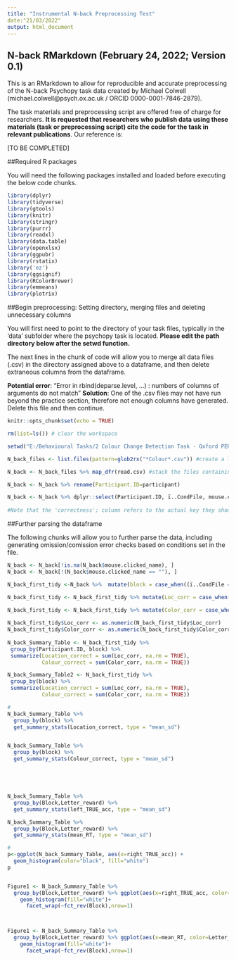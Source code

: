 ---
title: "Instrumental N-back Preprocessing Test"
date:"21/03/2022"
output: html_document
---
## N-back RMarkdown (February 24, 2022; Version 0.1)

This is an RMarkdown to allow for reproducible and accurate preprocessing of the N-back Psychopy 
task data created by Michael Colwell (michael.colwell@psych.ox.ac.uk / ORCID 0000-0001-7846-2879).

The task materials and preprocessing script are offered free of charge for researchers. **It is requested that researchers who publish data using these materials (task or preprocessing script) cite the code for the task
in relevant publications**. Our reference is:

[TO BE COMPLETED]

##Required R packages

You will need the following packages installed and loaded before executing the below code chunks. 

```{r libraries, echo=FALSE, include=FALSE}
library(dplyr)
library(tidyverse)
library(gtools)
library(knitr)
library(stringr)
library(purrr)
library(readxl)
library(data.table)
library(openxlsx)
library(ggpubr)
library(rstatix)
library('ez')
library(ggsignif)
library(RColorBrewer)
library(emmeans)
library(plotrix)
```

##Begin preprocessing: Setting directory, merging files and deleting unnecessary columns

You will first need to point to the directory of your task files, typically in the 'data' subfolder where the
psychopy task is located. **Please edit the path directory below after the setwd function.**

The next lines in the chunk of code will allow you to merge all data files (.csv) in the directory assigned above to a dataframe, and then delete extraneous columns from the dataframe.

**Potential error**: "Error in rbind(deparse.level, ...) : numbers of columns of arguments do not match"
**Solution**: One of the .csv files may not have run beyond the practice section, therefore not enough columns
have generated. Delete this file and then continue.

```{r b0, echo=FALSE, include=TRUE}
knitr::opts_chunk$set(echo = TRUE)

rm(list=ls()) # clear the workspace

setwd("E:/Behavioural Tasks/2 Colour Change Detection Task - Oxford PERL/pilot_data")

N_back_files <- list.files(pattern=glob2rx("*Colour*.csv")) #create a list of files containing the word 'Back'.

N_back <- N_back_files %>% map_dfr(read.csv) #stack the files containing the word 'Back' on top of each other.

N_back <- N_back %>% rename(Participant.ID=participant) 

N_back <- N_back %>% dplyr::select(Participant.ID, ï..CondFile, mouse.clicked_name, mouse_2.clicked_name, Corr_Wedge)
                                   
#Note that the 'correctness'; column refers to the actual key they should have pressed for the actual trials and that 'correctnessP' refers to the actual key they should have pressed for the practice trials.


```
##Further parsing the dataframe 

The following chunks will allow you to further parse the data, including generating omission/comission error checks
based on conditions set in the file.

```{r b0, echo=FALSE, include=TRUE}

N_back <- N_back[!is.na(N_back$mouse.clicked_name), ]
N_back <- N_back[!(N_back$mouse.clicked_name == ""), ]

N_back_first_tidy <-N_back %>%  mutate(block = case_when((ï..CondFile == "Conditions/3_square_trial.xlsx") ~ '3_square', (ï..CondFile == "Conditions/4_square_trial.xlsx") ~ '4_square', (ï..CondFile == 'Conditions/5_square_trial.xlsx') ~ '5_square', (ï..CondFile == 'Conditions/6_square_trial.xlsx') ~ '6_square'))

N_back_first_tidy <- N_back_first_tidy %>% mutate(Loc_corr = case_when((mouse.clicked_name == "Target_2") ~ '1', TRUE ~ '0'))
         
N_back_first_tidy <- N_back_first_tidy %>% mutate(Color_corr = case_when((mouse_2.clicked_name == Corr_Wedge) ~ '1', TRUE ~ '0'))

N_back_first_tidy$Loc_corr <- as.numeric(N_back_first_tidy$Loc_corr)
N_back_first_tidy$Color_corr <- as.numeric(N_back_first_tidy$Color_corr)
         
N_back_Summary_Table <- N_back_first_tidy %>%
 group_by(Participant.ID, block) %>%
 summarize(Location_correct = sum(Loc_corr, na.rm = TRUE), 
           Colour_correct = sum(Color_corr, na.rm = TRUE))

N_back_Summary_Table2 <- N_back_first_tidy %>%
 group_by(block) %>%
 summarize(Location_correct = sum(Loc_corr, na.rm = TRUE), 
           Colour_correct = sum(Color_corr, na.rm = TRUE))

#
N_back_Summary_Table %>%
  group_by(block) %>%
  get_summary_stats(Location_correct, type = "mean_sd")


N_back_Summary_Table %>%
  group_by(block) %>%
  get_summary_stats(Colour_correct, type = "mean_sd")





N_back_Summary_Table %>%
  group_by(Block,Letter_reward) %>%
  get_summary_stats(left_TRUE_acc, type = "mean_sd")

N_back_Summary_Table %>%
  group_by(Block,Letter_reward) %>%
  get_summary_stats(mean_RT, type = "mean_sd")

#
p<-ggplot(N_back_Summary_Table, aes(x=right_TRUE_acc)) + 
  geom_histogram(color="black", fill="white")
p


Figure1 <- N_back_Summary_Table %>% 
  group_by(Block,Letter_reward) %>% ggplot(aes(x=right_TRUE_acc, color=Letter_reward))+
    geom_histogram(fill="white")+
      facet_wrap(~fct_rev(Block),nrow=1)



Figure1 <- N_back_Summary_Table %>% 
  group_by(Block,Letter_reward) %>% ggplot(aes(x=mean_RT, color=Letter_reward))+
    geom_histogram(fill="white")+
      facet_wrap(~fct_rev(Block),nrow=1)


```
